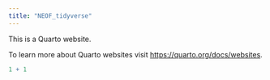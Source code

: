 ```yaml
---
title: "NEOF_tidyverse"
---
```


This is a Quarto website.

To learn more about Quarto websites visit <https://quarto.org/docs/websites>.

```r
1 + 1
```
